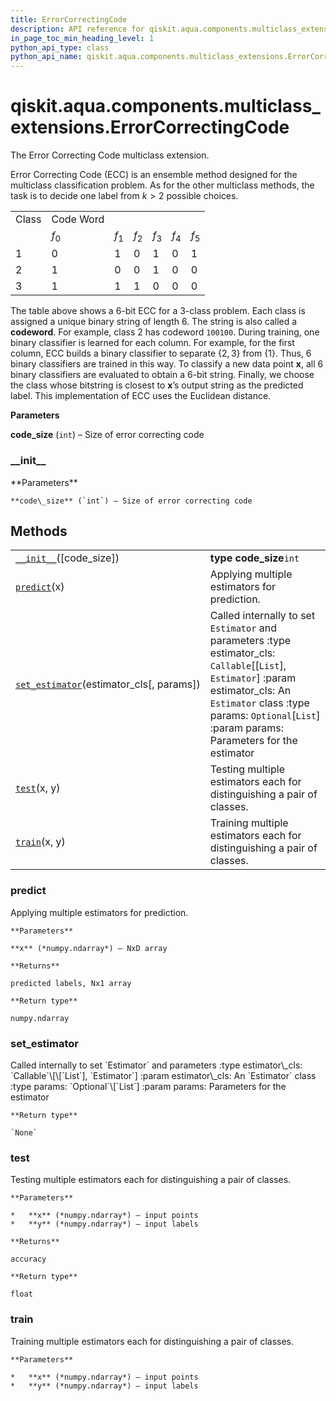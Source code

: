 ```yaml
---
title: ErrorCorrectingCode
description: API reference for qiskit.aqua.components.multiclass_extensions.ErrorCorrectingCode
in_page_toc_min_heading_level: 1
python_api_type: class
python_api_name: qiskit.aqua.components.multiclass_extensions.ErrorCorrectingCode
---
```


<span id="qiskit-aqua-components-multiclass-extensions-errorcorrectingcode" />

# qiskit.aqua.components.multiclass\_extensions.ErrorCorrectingCode

<Class id="qiskit.aqua.components.multiclass_extensions.ErrorCorrectingCode" isDedicatedPage={true} github="https://github.com/qiskit-community/qiskit-aqua/tree/stable/0.8/qiskit/aqua/components/multiclass_extensions/error_correcting_code.py" signature="ErrorCorrectingCode(code_size=4)" modifiers="class">
  The Error Correcting Code multiclass extension.

  Error Correcting Code (ECC) is an ensemble method designed for the multiclass classification problem. As for the other multiclass methods, the task is to decide one label from $k > 2$ possible choices.

  |       |           |       |       |       |       |       |
  | ----- | --------- | ----- | ----- | ----- | ----- | ----- |
  | Class | Code Word |       |       |       |       |       |
  |       | $f_0$     | $f_1$ | $f_2$ | $f_3$ | $f_4$ | $f_5$ |
  | 1     | 0         | 1     | 0     | 1     | 0     | 1     |
  | 2     | 1         | 0     | 0     | 1     | 0     | 0     |
  | 3     | 1         | 1     | 1     | 0     | 0     | 0     |

  The table above shows a 6-bit ECC for a 3-class problem. Each class is assigned a unique binary string of length 6. The string is also called a **codeword**. For example, class 2 has codeword `100100`. During training, one binary classifier is learned for each column. For example, for the first column, ECC builds a binary classifier to separate $\{2, 3\}$ from $\{1\}$. Thus, 6 binary classifiers are trained in this way. To classify a new data point $\mathbf{x}$, all 6 binary classifiers are evaluated to obtain a 6-bit string. Finally, we choose the class whose bitstring is closest to $\mathbf{x}$’s output string as the predicted label. This implementation of ECC uses the Euclidean distance.

  **Parameters**

  **code\_size** (`int`) – Size of error correcting code

  ### \_\_init\_\_

  <Function id="qiskit.aqua.components.multiclass_extensions.ErrorCorrectingCode.__init__" signature="__init__(code_size=4)">
    **Parameters**

    **code\_size** (`int`) – Size of error correcting code
  </Function>

  ## Methods

  |                                                                                                                                                                                                                |                                                                                                                                                                                                                                         |
  | -------------------------------------------------------------------------------------------------------------------------------------------------------------------------------------------------------------- | --------------------------------------------------------------------------------------------------------------------------------------------------------------------------------------------------------------------------------------- |
  | [`__init__`](#qiskit.aqua.components.multiclass_extensions.ErrorCorrectingCode.__init__ "qiskit.aqua.components.multiclass_extensions.ErrorCorrectingCode.__init__")(\[code\_size])                            | **type code\_size**`int`                                                                                                                                                                                                                |
  | [`predict`](#qiskit.aqua.components.multiclass_extensions.ErrorCorrectingCode.predict "qiskit.aqua.components.multiclass_extensions.ErrorCorrectingCode.predict")(x)                                           | Applying multiple estimators for prediction.                                                                                                                                                                                            |
  | [`set_estimator`](#qiskit.aqua.components.multiclass_extensions.ErrorCorrectingCode.set_estimator "qiskit.aqua.components.multiclass_extensions.ErrorCorrectingCode.set_estimator")(estimator\_cls\[, params]) | Called internally to set `Estimator` and parameters :type estimator\_cls: `Callable`\[\[`List`], `Estimator`] :param estimator\_cls: An `Estimator` class :type params: `Optional`\[`List`] :param params: Parameters for the estimator |
  | [`test`](#qiskit.aqua.components.multiclass_extensions.ErrorCorrectingCode.test "qiskit.aqua.components.multiclass_extensions.ErrorCorrectingCode.test")(x, y)                                                 | Testing multiple estimators each for distinguishing a pair of classes.                                                                                                                                                                  |
  | [`train`](#qiskit.aqua.components.multiclass_extensions.ErrorCorrectingCode.train "qiskit.aqua.components.multiclass_extensions.ErrorCorrectingCode.train")(x, y)                                              | Training multiple estimators each for distinguishing a pair of classes.                                                                                                                                                                 |

  ### predict

  <Function id="qiskit.aqua.components.multiclass_extensions.ErrorCorrectingCode.predict" signature="predict(x)">
    Applying multiple estimators for prediction.

    **Parameters**

    **x** (*numpy.ndarray*) – NxD array

    **Returns**

    predicted labels, Nx1 array

    **Return type**

    numpy.ndarray
  </Function>

  ### set\_estimator

  <Function id="qiskit.aqua.components.multiclass_extensions.ErrorCorrectingCode.set_estimator" signature="set_estimator(estimator_cls, params=None)">
    Called internally to set `Estimator` and parameters :type estimator\_cls: `Callable`\[\[`List`], `Estimator`] :param estimator\_cls: An `Estimator` class :type params: `Optional`\[`List`] :param params: Parameters for the estimator

    **Return type**

    `None`
  </Function>

  ### test

  <Function id="qiskit.aqua.components.multiclass_extensions.ErrorCorrectingCode.test" signature="test(x, y)">
    Testing multiple estimators each for distinguishing a pair of classes.

    **Parameters**

    *   **x** (*numpy.ndarray*) – input points
    *   **y** (*numpy.ndarray*) – input labels

    **Returns**

    accuracy

    **Return type**

    float
  </Function>

  ### train

  <Function id="qiskit.aqua.components.multiclass_extensions.ErrorCorrectingCode.train" signature="train(x, y)">
    Training multiple estimators each for distinguishing a pair of classes.

    **Parameters**

    *   **x** (*numpy.ndarray*) – input points
    *   **y** (*numpy.ndarray*) – input labels
  </Function>
</Class>

